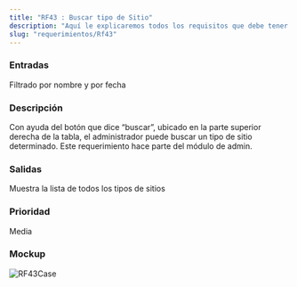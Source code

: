 ```yaml
---
title: "RF43 : Buscar tipo de Sitio"
description: "Aquí le explicaremos todos los requisitos que debe tener para poder usar nuestro software."
slug: "requerimientos/Rf43"
---
```



<h3>Entradas</h3>
Filtrado por nombre y por fecha

<h3>Descripción</h3>
Con ayuda del botón que dice “buscar”, ubicado en la parte superior derecha de la
tabla, el administrador puede buscar un tipo de sitio determinado. Este requerimiento
hace parte del módulo de admin.

<h3>Salidas</h3>
Muestra la lista de todos los tipos de sitios

<h3>Prioridad</h3>
Media

<h3>Mockup</h3>
<Image src={RF43Case} alt="RF43Case" width={3148} height={2270} />
